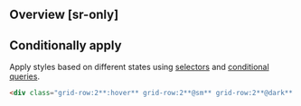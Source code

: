 ## Overview [sr-only]
<Overview/>

## Conditionally apply
Apply styles based on different states using [selectors](/guide/state-selectors) and [conditional queries](/guide/conditional-queries).
```html
<div class="grid-row:2**:hover** grid-row:2**@sm** grid-row:2**@dark** grid-row:2**@print**">…</div>
```

